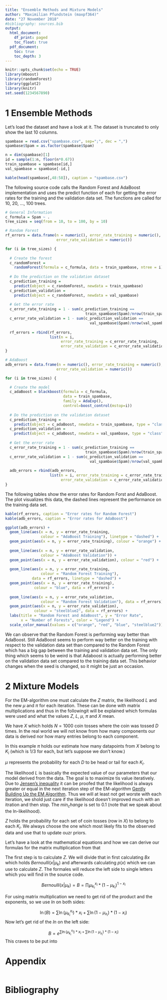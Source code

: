 ```yaml
---
title: "Ensemble Methods and Mixture Models"
author: "Maximilian Pfundstein (maxpf364)"
date: "27 November 2018"
#bibliography: sources.bib
output:
  html_document:
    df_print: paged
    toc_float: true
  pdf_document:
    toc: true
    toc_depth: 3
---
```


```r
knitr::opts_chunk$set(echo = TRUE)
library(mboost)
library(randomForest)
library(ggplot2)
library(knitr)
set.seed(1234567890)
```

# 1 Ensemble Methods

Let's load the dataset and have a look at it. The dataset is truncated to only show the last 10 columns.

```r
spambase = read.csv("spambase.csv", sep=";", dec = ",")
spambase$Spam = as.factor(spambase$Spam)

n = dim(spambase)[1]
id = sample(1:n, floor(n*0.67))
train_spambase = spambase[id,]
val_spambase = spambase[-id,]

kable(head(spambase[,48:58]), caption = "spambase.csv")
```

The following source code calls the Random Forest and AdaBoost implementation and uses the predict function of each for getting the error rates for the training and the validation data set. The functions are called for 10, 20, ..., 100 trees.

```r

# General Information
c_formula = Spam ~ .
tree_sizes = seq(from = 10, to = 100, by = 10)

# Random Forest
rf_errors = data.frame(n = numeric(), error_rate_training = numeric(),
                       error_rate_validation = numeric())

for (i in tree_sizes) {
  
  # Create the forest
  c_randomForest =
    randomForest(formula = c_formula, data = train_spambase, ntree = i)
  
  # Do the prediction on the validation dataset
  c_prediction_training =
    predict(object = c_randomForest, newdata = train_spambase)
  c_prediction_validation =
    predict(object = c_randomForest, newdata = val_spambase)
  
  # Get the error rate
  c_error_rate_training = 1 - sum(c_prediction_training ==
                                    train_spambase$Spam)/nrow(train_spambase)
  c_error_rate_validation = 1 - sum(c_prediction_validation ==
                                      val_spambase$Spam)/nrow(val_spambase)
  
  rf_errors = rbind(rf_errors,
                    list(n = i,
                         error_rate_training = c_error_rate_training,
                         error_rate_validation = c_error_rate_validation))
}

# AdaBoost
adb_errors = data.frame(n = numeric(), error_rate_training = numeric(),
                       error_rate_validation = numeric())

for (i in tree_sizes) {

  # Create the model
  c_adaBoost = blackboost(formula = c_formula,
                          data = train_spambase,
                          family = AdaExp(),
                          control=boost_control(mstop=i))
  
  # Do the prediction on the validation dataset
  c_prediction_training =
    predict(object = c_adaBoost, newdata = train_spambase, type = "class")
  c_prediction_validation =
    predict(object = c_adaBoost, newdata = val_spambase, type = "class")
  
  # Get the error rate
  c_error_rate_training = 1 - sum(c_prediction_training ==
                                    train_spambase$Spam)/nrow(train_spambase)
  c_error_rate_validation = 1 - sum(c_prediction_validation ==
                                      val_spambase$Spam)/nrow(val_spambase)
  
  adb_errors = rbind(adb_errors,
                    list(n = i, error_rate_training = c_error_rate_training,
                         error_rate_validation = c_error_rate_validation))
}

```

The following tables show the error rates for Random Forst and AdaBoost. The plot visualizes this data, the dashed lines represent the performance on the training data set.

```r

kable(rf_errors, caption = "Error rates for Random Forest")
kable(adb_errors, caption = "Error rates for AdaBoost")

ggplot(adb_errors) +
  geom_line(aes(x = n, y = error_rate_training,
                colour = "AdaBoost Training"), linetype = "dashed") +
  geom_point(aes(x = n, y = error_rate_training), colour = "orange") +
  
  geom_line(aes(x = n, y = error_rate_validation,
                colour = "AdaBoost Validation")) +
  geom_point(aes(x = n, y = error_rate_validation), colour = "red") +
  
  geom_line(aes(x = n, y = error_rate_training,
                colour = "Random Forest Training"),
            data = rf_errors, linetype = "dashed") +
  geom_point(aes(x = n, y = error_rate_training),
             colour = "blue", data = rf_errors) +
  
  geom_line(aes(x = n, y = error_rate_validation,
                colour = "Random Forest Validation"), data = rf_errors) +
  geom_point(aes(x = n, y = error_rate_validation),
             colour = "steelblue2", data = rf_errors) +
  labs(title = "Random Forest and AdaBoost", y = "Error Rate",
       x = "Number of Forests", color = "Legend") +
  scale_color_manual(values = c("orange", "red", "blue", "steelblue2"))

```

We can observe that the Random Forest is performing way better than AdaBoost. Still AdaBoost seems to perform way better on the training with respect to the validation data set than compared to the Random Forest which has a big gap between the training and validation data set. The only thing which seems to be weird is that Adaboost is actually performing better on the validation data set compared to the training data set. This behavior changes when the seed is changed, so it might be just an occasion.


# 2 Mixture Models
For the EM-algorithm one must calculate the $Z$ matrix, the likelihood $L$ and the new $\mu$ and $\pi$ for each iteration. These can be done with matrix multiplications and thus in the followingit will be explained which formulas were used and what the values $Z$, $L$, $\mu$, $\pi$ and $X$ mean.

We have $X$ which holds $N = 1000$ coin tosses where the coin was tossed $D$ times. In the real world we will not know from how many components our data is derived nor how many entries belong to each component.

In this example $\pi$ holds our estimate how many datapoints from $X$ belong to $K_i$ (which is $1/3$ for each, but let's suppose we don't know.)

$\mu$ represents the probability for each $D$ to be head or tail for each $K_i$.

The likelihood $L$ is basically the expected value of our parameters that our model derived from the data. The goal is to maximize tis value iteratively. Due to [Jensen's inequality](https://en.wikipedia.org/wiki/Jensen%27s_inequality) it can be proofed that the likelihood is always greater or equal in the next iteration step of the EM-algorithm [Gently Building Up the EM Algorithm](https://abidlabs.github.io/EM-Algorithm/#mjx-eqn-eq5). Thus we will at least not get worste with each iteration, we shold just care if the likelihood doesn't improved much with an itration and then stop. The $min_change$ is set to $0.1$ (note that we speak about the ln-likelihood).

$Z$ holds the probability for each set of coin tosses (row in $X$) to belong to each $K_i$. We always choose the one which most likely fits to the observed data and use that to update ouzr priors.

Let's have a look at the mathematical equations and how we can derive our formulas for the matrix multiplication from that

The first step is to calculate $Z$. We will divide that in first calculating $Bx$ which holds $Bernoulli(x|\mu_k)$ and afterwards calculating $p(x)$ which we can use to calculate $Z$. The formales will reduce the left side to single letters which you will find in the source code.


$$Bernoulli(x|\mu_k) = B = \prod_{i} \mu^{x_i}_{k_i} * (1 - \mu_{k_i})^{1-x_i}$$

For using matrix multiplication we need to get rid of the product and the exponents, so we use $ln$ on both sides:

$$\ln(B) = \sum \ln (\mu^{x_i}_{k_i}) * x_i + \sum \ln (1-\mu_{x_i}) * (1 - x_i)$$
Now let's get rid of the $ln$ on the left side:

$$B = e^{\sum \ln (\mu^{x_i}_{k_i}) * x_i + \sum \ln (1-\mu_{x_i}) * (1 - x_i)}$$
This craves to be put into


# Appendix

```r
```

# Bibliography